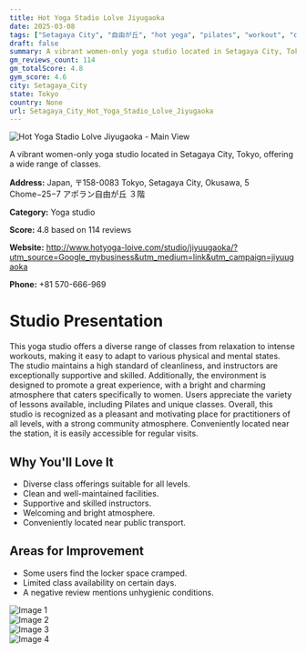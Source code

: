 ```yaml
---
title: Hot Yoga Stadio Lolve Jiyugaoka
date: 2025-03-08
tags: ["Setagaya City", "自由が丘", "hot yoga", "pilates", "workout", "cleanliness", "atmosphere", "Setagaya City"]  
draft: false
summary: A vibrant women-only yoga studio located in Setagaya City, Tokyo, offering a wide range of classes.
gm_reviews_count: 114
gm_totalScore: 4.8
gym_score: 4.6
city: Setagaya_City
state: Tokyo
country: None
url: Setagaya_City_Hot_Yoga_Stadio_Lolve_Jiyugaoka
---
```


<div className="aspect-[16/9] relative my-8">
  <img 
    src="https://lh5.googleusercontent.com/p/AF1QipMzU9RZKrSrrmZcZ20EWEq6uu20txzsk53WTcJC=w1920-h1080-k-no"
    alt="Hot Yoga Stadio Lolve Jiyugaoka - Main View"
    className="object-cover absolute inset-0 w-full h-full rounded-lg"
  />
</div>

A vibrant women-only yoga studio located in Setagaya City, Tokyo, offering a wide range of classes.

**Address:** Japan, 〒158-0083 Tokyo, Setagaya City, Okusawa, 5 Chome−25−7 アポラン自由が丘 ３階

**Category:** Yoga studio

**Score:** 4.8 based on 114 reviews

**Website:** http://www.hotyoga-loive.com/studio/jiyuugaoka/?utm_source=Google_mybusiness&utm_medium=link&utm_campaign=jiyuugaoka

**Phone:** +81 570-666-969

# Studio Presentation

This yoga studio offers a diverse range of classes from relaxation to intense workouts, making it easy to adapt to various physical and mental states. The studio maintains a high standard of cleanliness, and instructors are exceptionally supportive and skilled. Additionally, the environment is designed to promote a great experience, with a bright and charming atmosphere that caters specifically to women. Users appreciate the variety of lessons available, including Pilates and unique classes. Overall, this studio is recognized as a pleasant and motivating place for practitioners of all levels, with a strong community atmosphere. Conveniently located near the station, it is easily accessible for regular visits.

## Why You'll Love It

- Diverse class offerings suitable for all levels.
- Clean and well-maintained facilities.
- Supportive and skilled instructors.
- Welcoming and bright atmosphere.
- Conveniently located near public transport.

## Areas for Improvement

- Some users find the locker space cramped.
- Limited class availability on certain days.
- A negative review mentions unhygienic conditions.

<div className="grid grid-cols-1 xl:grid-cols-2 gap-4 my-8">
<div className="aspect-[4/3] relative"><img src="https://lh3.googleusercontent.com/p/AF1QipPsfvBvUGQFbkJmTm6B_-PW4GzEHWhE0znvGy3y=w1920-h1080-k-no" alt="Image 1" className="object-cover absolute inset-0 w-full h-full rounded-lg" /></div>
<div className="aspect-[4/3] relative"><img src="https://lh5.googleusercontent.com/p/AF1QipNk0MKhRbdmqdcRCFUgoGrKMQJ0JWBus2XPgNRP=w1920-h1080-k-no" alt="Image 2" className="object-cover absolute inset-0 w-full h-full rounded-lg" /></div>
<div className="aspect-[4/3] relative"><img src="https://lh5.googleusercontent.com/p/AF1QipNHbKTli-Yew52Q2HWLYlEsO0KwhdRtVXSHuNyn=w1920-h1080-k-no" alt="Image 3" className="object-cover absolute inset-0 w-full h-full rounded-lg" /></div>
<div className="aspect-[4/3] relative"><img src="https://lh5.googleusercontent.com/p/AF1QipN5S0BGUnVyDr0KJlkpVEYLXVYVfBIaXIHMBfN8=w1920-h1080-k-no" alt="Image 4" className="object-cover absolute inset-0 w-full h-full rounded-lg" /></div>
</div>